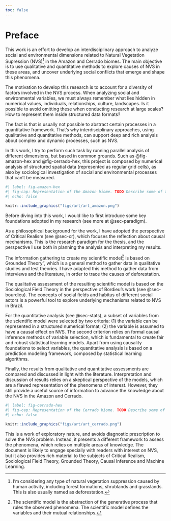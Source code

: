 ```yaml
---
toc: false
---
```


# Preface {.unnumbered}

This work is an effort to develop an interdisciplinary approach to analyze social and environmental dimensions related to Natural Vegetation Supression (NVS)[^index-1] in the Amazon and Cerrado biomes. The main objective is to use qualitative and quantitative methods to explore causes of NVS in these areas, and uncover underlying social conflicts that emerge and shape this phenomena.

[^index-1]: I'm considering any type of natural vegetation suppression caused by human activity, including forest formations, shrublands and grasslands. This is also usually named as deforestation.

The motivation to develop this research is to account for a diversity of factors involved in the NVS process. When analyzing social and environmental variables, we must always remember what lies hidden in numerical values, individuals, relationships, culture, landscapes. Is it possible to avoid omitting these when conducting research at large scales? How to represent them inside structured data formats?

The fact is that is usually not possible to abstract certain processes in a quantitative framework. That's why interdisciplinary approaches, using qualitative and quantitative methods, can support deep and rich analysis about complex and dynamic processes, such as NVS.

In this work, I try to perform such task by running parallel analysis of different dimensions, but based in common grounds. Such as @fig-amazon-hex and @fig-cerrado-hex, this project is composed by numerical analysis of structured spatial data (represented as regular grid cells), as also by sociological investigation of social and environmental processes that can't be measured.

```r
#| label: fig-amazon-hex
#| fig-cap: Representation of the Amazon biome. TODO Describe some of the images inside the cells.
#| echo: false

knitr::include_graphics("figs/art/art_amazon.png")

```

Before diving into this work, I would like to first introduce some key foundations adopted in my research (see more at @sec-paradigm).

As a philosophical background for the work, I have adopted the perspective of Critical Realism (see @sec-cr), which focuses the reflection about causal mechanisms. This is the research paradigm for the thesis, and the perspective I use both in planning the analysis and interpreting my results.

The information gathering to create my scientific model[^index-2] is based on Grounded Theory", which is a general method to gather data in qualitative studies and test theories. I have adapted this method to gather data from interviews and the literature, in order to trace the causes of deforestation.

[^index-2]: The scientific model is the abstraction of the generative process that rules the observed phenomena. The scientific model defines the variables and their mutual relationships.

The qualitative assessment of the resulting scientific model is based on the Sociological Field Theory in the perspective of Bordieu's work (see @sec-bourdieu). The concepts of social fields and habitus of different social actors is a powerful tool to explore underlying mechanisms related to NVS in Brazil.

For the quantitative analysis (see @sec-stats), a subset of variables from the scientific model were selected by two criteria: (1) the variable can be represented in a structured numerical format; (2) the variable is assumed to have a causal effect on NVS. The second criterion relies on formal causal inference methods of variable selection, which is fundamental to create fair and robust statistical learning models. Apart from using causality foundations to select variables, the quantitative analysis is based on a prediction modeling framework, composed by statistical learning algorithms.

Finally, the results from qualitative and quantitative assessments are compared and discussed in light with the literature. Interpretation and discussion of results relies on a skeptical perspective of the models, which are a flawed representation of the phenomena of interest. However, they still provide a useful source of information to advance the knowledge about the NVS in the Amazon and Cerrado.

```r
#| label: fig-cerrado-hex
#| fig-cap: Representation of the Cerrado biome. TODO Describe some of the images inside the cells.
#| echo: false

knitr::include_graphics("figs/art/art_cerrado.png")

```

This is a work of exploratory nature, and avoids diagnostic prescription to solve the NVS problem. Instead, it presents a different framework to assess the phenomena, which relies on multiple areas of knowledge. The document is likely to engage specially with readers with interest on NVS, but it also provides rich material to the subjects of Critical Realism, Sociological Field Theory, Grounded Theory, Causal Inference and Machine Learning.